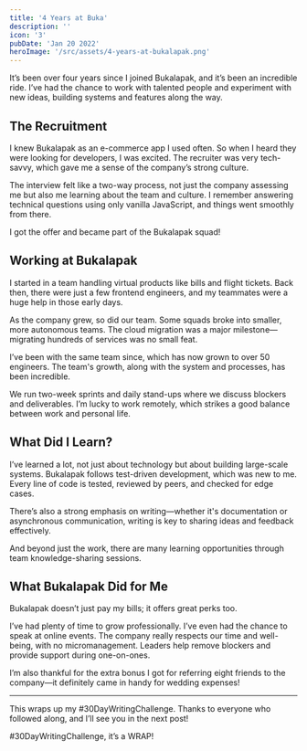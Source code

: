 ```yaml
---
title: '4 Years at Buka'
description: ''
icon: '3'
pubDate: 'Jan 20 2022'
heroImage: '/src/assets/4-years-at-bukalapak.png'
---
```


It’s been over four years since I joined Bukalapak, and it’s been an incredible ride. I’ve had the chance to work with talented people and experiment with new ideas, building systems and features along the way.

## The Recruitment

I knew Bukalapak as an e-commerce app I used often. So when I heard they were looking for developers, I was excited. The recruiter was very tech-savvy, which gave me a sense of the company’s strong culture.

The interview felt like a two-way process, not just the company assessing me but also me learning about the team and culture. I remember answering technical questions using only vanilla JavaScript, and things went smoothly from there.

I got the offer and became part of the Bukalapak squad!

## Working at Bukalapak

I started in a team handling virtual products like bills and flight tickets. Back then, there were just a few frontend engineers, and my teammates were a huge help in those early days.

As the company grew, so did our team. Some squads broke into smaller, more autonomous teams. The cloud migration was a major milestone—migrating hundreds of services was no small feat.

I’ve been with the same team since, which has now grown to over 50 engineers. The team's growth, along with the system and processes, has been incredible.

We run two-week sprints and daily stand-ups where we discuss blockers and deliverables. I’m lucky to work remotely, which strikes a good balance between work and personal life.

## What Did I Learn?

I’ve learned a lot, not just about technology but about building large-scale systems. Bukalapak follows test-driven development, which was new to me. Every line of code is tested, reviewed by peers, and checked for edge cases.

There’s also a strong emphasis on writing—whether it's documentation or asynchronous communication, writing is key to sharing ideas and feedback effectively.

And beyond just the work, there are many learning opportunities through team knowledge-sharing sessions.

## What Bukalapak Did for Me

Bukalapak doesn’t just pay my bills; it offers great perks too.

I’ve had plenty of time to grow professionally. I’ve even had the chance to speak at online events. The company really respects our time and well-being, with no micromanagement. Leaders help remove blockers and provide support during one-on-ones.

I’m also thankful for the extra bonus I got for referring eight friends to the company—it definitely came in handy for wedding expenses!

---

This wraps up my #30DayWritingChallenge. Thanks to everyone who followed along, and I’ll see you in the next post!

#30DayWritingChallenge, it’s a WRAP!